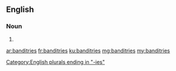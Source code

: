 ==English==

===Noun===
{{head|en|plural}}

# {{plural of|banditry|lang=en}}

[[Category:English plurals ending in "-ies"]]

[[ar:banditries]]
[[fr:banditries]]
[[ku:banditries]]
[[mg:banditries]]
[[my:banditries]]